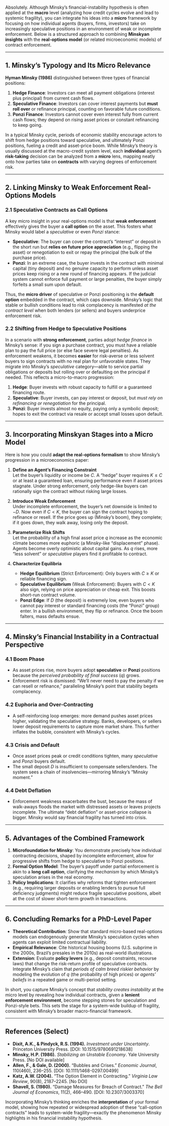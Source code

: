 Absolutely. Although Minsky’s financial-instability hypothesis is often
applied at the **macro** level (analyzing how credit cycles evolve and
lead to systemic fragility), you can integrate his ideas into a
**micro** framework by focusing on how individual agents (buyers, firms,
investors) take on increasingly speculative positions in an environment
of weak or incomplete enforcement. Below is a structured approach to
combining **Minskyan insights** with the **real-options model** (or
related microeconomic models) of contract enforcement.

------------------------------------------------------------------------

## 1. Minsky’s Typology and Its Micro Relevance

**Hyman Minsky (1986)** distinguished between three types of financial
positions:

1.  **Hedge Finance**: Investors can meet all payment obligations
    (interest plus principal) from current cash flows.\
2.  **Speculative Finance**: Investors can cover interest payments but
    **must roll over** or refinance principal, counting on favorable
    future conditions.\
3.  **Ponzi Finance**: Investors cannot cover even interest fully from
    current cash flows; they depend on rising asset prices or constant
    refinancing to keep going.

In a typical Minsky cycle, periods of economic stability encourage
actors to shift from hedge positions toward speculative, and ultimately
Ponzi positions, fueling a credit and asset-price boom. While Minsky’s
theory is usually discussed at the macro-credit system level, each
**individual** agent’s **risk-taking** decision can be analyzed from a
**micro** lens, mapping neatly onto how parties take on **contracts**
with varying degrees of enforcement risk.

------------------------------------------------------------------------

## 2. Linking Minsky to Weak Enforcement Real-Options Models

### 2.1 Speculative Contracts as Call Options

A key micro insight in your real-options model is that **weak
enforcement** effectively gives the buyer a **call option** on the
asset. This fosters what Minsky would label a *speculative* or even
*Ponzi* stance:

-   **Speculative**: The buyer can cover the contract’s “interest” or
    deposit in the short run but **relies on future price appreciation**
    (e.g., flipping the asset) or renegotiation to exit or repay the
    principal (the bulk of the purchase price).\
-   **Ponzi**: In an extreme case, the buyer invests in the contract
    with minimal capital (tiny deposit) and no genuine capacity to
    perform unless asset prices keep rising or a new round of financing
    appears. If the judicial system cannot enforce full payment or large
    penalties, the buyer simply forfeits a small sum upon default.

Thus, the **micro driver** of speculative or Ponzi positioning is the
**default option** embedded in the contract, which caps downside.
Minsky’s logic that stable or bullish conditions lead to risk
complacency is manifested *at the contract level* when both lenders (or
sellers) and buyers underprice enforcement risk.

### 2.2 Shifting from Hedge to Speculative Positions

In a scenario with **strong enforcement**, parties adopt *hedge finance*
in Minsky’s sense: if you sign a purchase contract, you must have a
reliable plan to pay the full price (or else face severe legal
penalties). As enforcement weakens, it becomes **easier** for
risk-averse or less solvent buyers to sign contracts with no real plan
for unfavorable states. They migrate into Minsky’s *speculative*
category—able to service partial obligations or deposits but rolling
over or defaulting on the principal if needed. This reflects a
micro-to-macro progression:

1.  **Hedge**: Buyer invests with robust capacity to fulfill or a
    guaranteed financing route.\
2.  **Speculative**: Buyer invests, can pay interest or deposit, but
    *must rely on refinancing or renegotiation* for the principal.\
3.  **Ponzi**: Buyer invests almost no equity, paying only a symbolic
    deposit; hopes to exit the contract via resale or accept small
    losses upon default.

------------------------------------------------------------------------

## 3. Incorporating Minskyan Stages into a Micro Model

Here is how you could **adapt the real-options formalism** to show
Minsky’s progression in a microeconomics paper:

1.  **Define an Agent’s Financing Constraint**\
    Let the buyer’s liquidity or income be $C$. A “hedge” buyer requires
    $K \le C$ or at least a guaranteed loan, ensuring performance even
    if asset prices stagnate. Under strong enforcement, only hedge-like
    buyers can rationally sign the contract without risking large
    losses.

2.  **Introduce Weak Enforcement**\
    Under incomplete enforcement, the buyer’s net downside is limited to
    $-D$. Now even if $C < K$, the buyer can sign the contract hoping to
    refinance or resell. If the price goes up (Minsky’s boom), they
    complete; if it goes down, they walk away, losing only the deposit.

3.  **Parameterize Risk Shifts**\
    Let the probability of a high final asset price $q$ increase as the
    economic climate becomes more euphoric (a Minsky-like “displacement”
    phase). Agents become overly optimistic about capital gains. As $q$
    rises, more “less solvent” or *speculative* players find it
    profitable to contract.

4.  **Characterize Equilibria**

    -   **Hedge Equilibrium** (Strict Enforcement): Only buyers with
        $C \ge K$ or reliable financing sign.\
    -   **Speculative Equilibrium** (Weak Enforcement): Buyers with
        $C < K$ also sign, relying on price appreciation or cheap exit.
        This boosts short-run contract volume.\
    -   **Ponzi Edge**: If $D$ (the deposit) is extremely low, even
        buyers who cannot pay interest or standard financing costs (the
        “Ponzi” group) enter. In a bullish environment, they flip or
        refinance. Once the boom falters, mass defaults ensue.

------------------------------------------------------------------------

## 4. Minsky’s Financial Instability in a Contractual Perspective

### 4.1 Boom Phase

-   As asset prices rise, more buyers adopt **speculative** or **Ponzi**
    positions because the *perceived probability of final success* $(q)$
    grows.\
-   Enforcement risk is dismissed: “We’ll never need to pay the penalty
    if we can resell or refinance,” paralleling Minsky’s point that
    stability begets complacency.

### 4.2 Euphoria and Over-Contracting

-   A self-reinforcing loop emerges: more demand pushes asset prices
    higher, validating the speculative strategy. Banks, developers, or
    sellers lower deposit requirements to capture more market share.
    This further inflates the bubble, consistent with Minsky’s cycles.

### 4.3 Crisis and Default

-   Once asset prices peak or credit conditions tighten, many
    *speculative* and *Ponzi* buyers default.\
-   The small deposit $D$ is insufficient to compensate sellers/lenders.
    The system sees a chain of insolvencies—mirroring Minsky’s “Minsky
    moment.”

### 4.4 Debt Deflation

-   Enforcement weakness exacerbates the bust, because the mass of
    walk-aways floods the market with distressed assets or leaves
    projects incomplete. The ultimate “debt deflation” or asset-price
    collapse is bigger. Minsky would say financial fragility has turned
    into crisis.

------------------------------------------------------------------------

## 5. Advantages of the Combined Framework

1.  **Microfoundation for Minsky**: You demonstrate precisely how
    individual contracting decisions, shaped by incomplete enforcement,
    allow for progressive shifts from hedge to speculative to Ponzi
    positions.\
2.  **Formal Option Model**: The buyer’s payoff under partial
    enforcement is akin to a **long call option**, clarifying the
    *mechanism* by which Minsky’s speculation arises in the real
    economy.\
3.  **Policy Implications**: It clarifies why reforms that tighten
    enforcement (e.g., requiring larger deposits or enabling lenders to
    pursue full deficiency judgments) might reduce fragile speculative
    positions, albeit at the cost of slower short-term growth in
    transactions.

------------------------------------------------------------------------

## 6. Concluding Remarks for a PhD-Level Paper

-   **Theoretical Contribution**: Show that standard micro-based
    real-options models can endogenously generate Minsky’s speculation
    cycles when agents can exploit limited contractual liability.\
-   **Empirical Relevance**: Cite historical housing booms (U.S.
    subprime in the 2000s, Brazil’s presales in the 2010s) as real-world
    illustrations.\
-   **Extension**: Evaluate **policy levers** (e.g., deposit
    constraints, recourse laws) that change the risk-return profile of
    speculative contracts. Integrate Minsky’s claim that *periods of
    calm breed riskier behavior* by modeling the evolution of $q$ (the
    probability of high prices) or *agents’ beliefs* in a repeated game
    or multi-period setting.

In short, you capture Minsky’s concept that *stability creates
instability* at the micro level by revealing how individual contracts,
given a **lenient enforcement environment**, become stepping stones for
speculation and Ponzi-style bets. This sets the stage for a system-wide
buildup of fragility, consistent with Minsky’s broader macro-financial
framework.

------------------------------------------------------------------------

## References (Select)

-   **Dixit, A.K., & Pindyck, R.S. (1994).** *Investment under
    Uncertainty*. Princeton University Press. [DOI:
    10.1515/9780691218638]\
-   **Minsky, H.P. (1986).** *Stabilizing an Unstable Economy*. Yale
    University Press. [No DOI available]\
-   **Allen, F., & Gale, D. (2000).** "Bubbles and Crises." *Economic
    Journal*, 110(460), 236–255. [DOI: 10.1111/1468-0297.00499]\
-   **Katz, A.W. (2004).** "The Option Element in Contracting."
    *Virginia Law Review*, 90(8), 2187–2245. [No DOI]\
-   **Shavell, S. (1980).** "Damage Measures for Breach of Contract."
    *The Bell Journal of Economics*, 11(2), 466–490. [DOI:
    10.2307/3003370]

Incorporating Minsky’s thinking enriches the **interpretation** of your
formal model, showing how repeated or widespread adoption of these
“call-option contracts” leads to system-wide fragility—exactly the
phenomenon Minsky highlights in his financial instability hypothesis.

